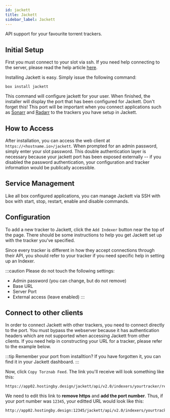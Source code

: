 ```yaml
---
id: jackett
title: Jackett
sidebar_label: Jackett
---
```


API support for your favourite torrent trackers.

## Initial Setup

First you must connect to your slot via ssh. If you need help connecting to the server, please read the help article [here](../getting-started/how-do-i-connect.md).

Installing Jackett is easy. Simply issue the following command:

```plaintext main
box install jackett
```

This command will configure jackett for your user. When finished, the installer will display the port that has been configured for Jackett. Don't forget this! This port will be important when you connect applications such as [Sonarr](sonarr.mdx) and [Radarr](radarr.mdx) to the trackers you have setup in Jackett.

## How to Access

After installation, you can access the web client at `https://<hostname.io>/jackett`. When prompted for an admin password, simply enter your slot password. This double authentication layer is necessary because your jackett port has been exposed externally -- if you disabled the password authentication, your configuration and tracker information would be publically accessible.

## Service Management

Like all box configured applications, you can manage Jackett via SSH with box with start, stop, restart, enable and disable commands.


<SystemdTabs service="jackett" />

## Configuration

To add a new tracker to Jackett, click the `Add Indexer` button near the top of the page. There should be some instructions to help you get Jackett set up with the tracker you've specified.

Since every tracker is different in how they accept connections through their API, you should refer to your tracker if you need specific help in setting up an Indexer.

:::caution
Please do not touch the following settings:

- Admin password (you can change, but do not remove)
- Base URL
- Server Port
- External access (leave enabled)
  :::

## Connect to other clients

In order to connect Jackett with other trackers, you need to connect directly to the port. You must bypass the webserver because it has authentication headers which are not supported when accessing Jackett from other clients. If you need help in constructing your URL for a tracker, please refer to the example below.

:::tip
Remember your port from installtion? If you have forgotten it, you can find it in your Jackett dashboard.
:::

Now, click `Copy Torznab Feed`. The link you'll receive will look something like this:

```plaintext
https://app02.hostingby.design/jackett/api/v2.0/indexers/yourtracker/results/torznab/
```

We need to edit this link to **remove https** and **add the port number**. Thus, if your port number was `12345`, your editted URL would look like this:

```plaintext
http://app02.hostingby.design:12345/jackett/api/v2.0/indexers/yourtracker/results/torznab/
```
